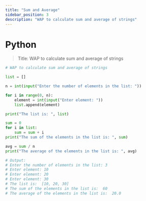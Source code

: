```yaml
---
title: "Sum and Average"
sidebar_position: 3
description: "WAP to calculate sum and average of strings"
---
```



# <Heading name="banner" description="Sum and Average">Python</Heading>

> Title: WAP to calculate sum and average of strings

```python
# WAP to calculate sum and average of strings

list = []

n = int(input("Enter the number of elements in the list: "))

for i in range(0, n):
    element = int(input("Enter element: "))
    list.append(element)

print("The list is: ", list)

sum = 0
for i in list:
    sum = sum + i
print("The sum of the elements in the list is: ", sum)

avg = sum / n
print("The average of the elements in the list is: ", avg)

# Output:
# Enter the number of elements in the list: 3
# Enter element: 10
# Enter element: 20
# Enter element: 30
# The list is:  [10, 20, 30]
# The sum of the elements in the list is:  60
# The average of the elements in the list is:  20.0

```
